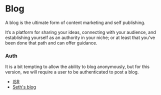 
<Meta title="design system/organisms/blog" />

# Blog

A blog is the ultimate form of content marketing and self publishing.

It’s a platform for sharing your ideas, connecting with your audience, and establishing yourself as an authority in your niche; or at least that you've been done that path and can offer guidance.

### Auth

It is a bit tempting to allow the ability to blog anonymously, but for this version, we will require a user to be authenticated to post a blog.

<Canvas>
  <Story name="blog">
    <BlogStory />
  </Story>
</Canvas>

- [ISR](https://vercel.com/docs/incremental-static-regeneration)
- [Seth's blog](https://seths.blog/2024/03/headwinds/)
